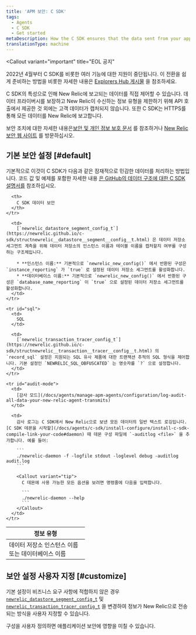 ```yaml
---
title: 'APM 보안: C SDK'
tags:
  - Agents
  - C SDK
  - Get started
metaDescription: How the C SDK ensures that the data sent from your application to be monitored by New Relic is secure.
translationType: machine
---
```


<Callout
  variant="important"
  title="EOL 공지"
>
  2022년 4월부터 C SDK를 비롯한 여러 기능에 대한 지원이 중단됩니다. 이 전환을 쉽게 준비하는 방법을 비롯한 자세한 내용은 [Explorers Hub 게시물](https://discuss.newrelic.com/t/q1-bulk-eol-announcement-fy23/181744) 을 참조하세요.
</Callout>

C SDK의 특성으로 인해 New Relic에 보고되는 데이터를 직접 제어할 수 있습니다. 데이터 프라이버시를 보장하고 New Relic이 수신하는 정보 유형을 제한하기 위해 API 호출에서 제공한 것 외에는 고객 데이터가 캡처되지 않습니다. 또한 C SDK는 HTTPS를 통해 모든 데이터를 New Relic에 보고합니다.

보안 조치에 대한 자세한 내용은[보안 및 개인 정보 보호 문서](/docs/using-new-relic/new-relic-security/security/security-matters-data-privacy-new-relic) 를 참조하거나 [New Relic 보안 웹 사이트](https://newrelic.com/security) 를 방문하십시오.

## 기본 보안 설정 [#default]

기본적으로 이것이 C SDK가 다음과 같은 잠재적으로 민감한 데이터를 처리하는 방법입니다. 코드 값 및 예제를 포함한 자세한 내용 [은 GitHub의 데이터 구조에 대한 C SDK 설명서를](https://newrelic.github.io/c-sdk/annotated.html) 참조하십시오.

<table>
  <thead>
    <tr>
      <th width="200px">
        정보 유형
      </th>

      <th>
        C SDK 데이터 보안
      </th>
    </tr>
  </thead>

  <tbody>
    <tr id="name">
      <td>
        데이터 저장소 인스턴스 이름 또는 데이터베이스 이름
      </td>

      <td>
        [`newrelic_datastore_segment_config_t`](https://newrelic.github.io/c-sdk/structnewrelic__datastore__segment__config__t.html) 은 데이터 저장소 세그먼트 계측을 위해 데이터 저장소의 인스턴스 이름과 테이블 이름을 캡처할지 여부를 구성하는 구조체입니다.

        * **인스턴스 이름:** 기본적으로 `newrelic_new_config()` 에서 반환된 구성은 `instance_reporting` 가 `true` 로 설정된 데이터 저장소 세그먼트를 활성화합니다.
        * **데이터베이스 이름:** 기본적으로 `newrelic_new_config()` 에서 반환된 구성은 `database_name_reporting` 이 `true` 으로 설정된 데이터 저장소 세그먼트를 활성화합니다.
      </td>
    </tr>

    <tr id="sql">
      <td>
        SQL
      </td>

      <td>
        [`newrelic_transaction_tracer_config_t`](https://newrelic.github.io/c-sdk/structnewrelic__transaction__tracer__config__t.html) 의 `record_sql` 설정은 지원되는 SQL 유사 제품에 대한 트랜잭션 추적의 SQL 형식을 제어합니다. 기본 설정인 `NEWRELIC_SQL_OBFUSCATED` 는 영숫자를 `?` 으로 설정합니다.
      </td>
    </tr>

    <tr id="audit-mode">
      <td>
        [감사 모드](/docs/agents/manage-apm-agents/configuration/log-audit-all-data-your-new-relic-agent-transmits)
      </td>

      <td>
        감사 로그는 C SDK에서 New Relic으로 보낸 모든 데이터의 일반 텍스트 로깅입니다. [C SDK 데몬을 시작할](/docs/agents/c-sdk/install-configure/install-c-sdk-compile-link-your-code#daemon) 때 데몬 구성 파일에 `-auditlog <file>` 을 추가합니다. 예를 들어:

        ```
        ./newrelic-daemon -f -logfile stdout -loglevel debug -auditlog audit.log
        ```

        <Callout variant="tip">
          C 데몬에 사용 가능한 모든 옵션을 보려면 명령줄에 다음을 입력합니다.

          ```
          ./newrelic-daemon --help
          ```
        </Callout>
      </td>
    </tr>
  </tbody>
</table>

## 보안 설정 사용자 지정 [#customize]

기본 설정이 비즈니스 요구 사항에 적합하지 않은 경우 [`newrelic_datastore_segment_config_t`](https://newrelic.github.io/c-sdk/structnewrelic__datastore__segment__config__t.html) 및 [`newrelic_transaction_tracer_config_t`](https://newrelic.github.io/c-sdk/structnewrelic__transaction__tracer__config__t.html) 을 변경하여 정보가 New Relic으로 전송되는 방식을 사용자 지정할 수 있습니다.

<Callout variant="caution">
  구성을 사용자 정의하면 애플리케이션 보안에 영향을 미칠 수 있습니다.
</Callout>
